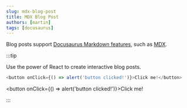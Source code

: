 ```yaml
---
slug: mdx-blog-post
title: MDX Blog Post
authors: [martin]
tags: [docusaurus]
---
```


Blog posts support [Docusaurus Markdown features](https://docusaurus.io/docs/markdown-features), such as [MDX](https://mdxjs.com/).

:::tip

Use the power of React to create interactive blog posts.

```js
<button onClick={() => alert('button clicked!')}>Click me!</button>
```

<button onClick={() => alert('button clicked!')}>Click me!</button>

:::
